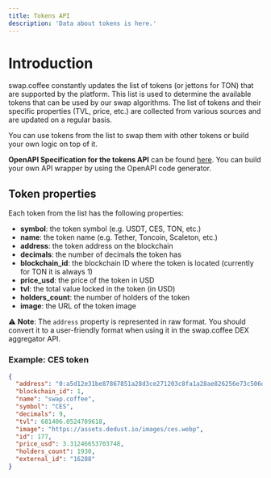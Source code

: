 ```yaml
---
title: Tokens API 
description: 'Data about tokens is here.'
---
```


# Introduction

swap.coffee constantly updates the list of tokens (or jettons for TON) that are supported by the platform. This list is used to determine the available tokens that can be used by our swap algorithms. The list of tokens and their specific properties (TVL, price, etc.) are collected from various sources and are updated on a regular basis.

You can use tokens from the list to swap them with other tokens or build your own logic on top of it.

**OpenAPI Specification for the tokens API** can be found [here](#). You can build your own API wrapper by using the OpenAPI code generator.

## Token properties

Each token from the list has the following properties:

- **symbol**: the token symbol (e.g. USDT, CES, TON, etc.)
- **name**: the token name (e.g. Tether, Toncoin, Scaleton, etc.)
- **address**: the token address on the blockchain
- **decimals**: the number of decimals the token has
- **blockchain_id**: the blockchain ID where the token is located (currently for TON it is always 1)
- **price_usd**: the price of the token in USD
- **tvl**: the total value locked in the token (in USD)
- **holders_count**: the number of holders of the token
- **image**: the URL of the token image

⚠️ **Note**: The `address` property is represented in raw format. You should convert it to a user-friendly format when using it in the swap.coffee DEX aggregator API.

### Example: CES token

```json
{
  "address": "0:a5d12e31be87867851a28d3ce271203c8fa1a28ae826256e73c506d94d49edad",
  "blockchain_id": 1,
  "name": "swap.coffee",
  "symbol": "CES",
  "decimals": 9,
  "tvl": 681406.0524709618,
  "image": "https://assets.dedust.io/images/ces.webp",
  "id": 177,
  "price_usd": 3.31246653703748,
  "holders_count": 1930,
  "external_id": "16288"
}
```
